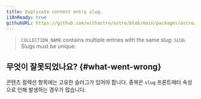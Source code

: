 ```yaml
---
title: Duplicate content entry slug.
i18nReady: true
githubURL: https://github.com/withastro/astro/blob/main/packages/astro/src/core/errors/errors-data.ts
---
```


> `COLLECTION_NAME` contains multiple entries with the same slug: `SLUG`. Slugs must be unique.

## 무엇이 잘못되었나요? \{#what-went-wrong\}

콘텐츠 컬렉션 항목에는 고유한 슬러그가 있어야 합니다. 중복은 `slug` 프론트매터 속성으로 인해 발생하는 경우가 많습니다.